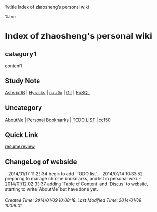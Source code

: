 %title Index of zhaosheng's personal wiki 

%toc

<h1 class="justcenter">Index of zhaosheng's personal wiki </h1>

== category1 ==

content1

== Study Note ==
[[review/Asterix|AsterixDB]] | [[review/Hyracks|Hyracks]] | [[review/c++0x|c++0x]] | [[review/git|Git]] | [[review/NoSQL|NoSQL]]

== Uncategory ==

[[AboutMe]] | [[Personal Bookmarks]] | [[todo/index|TODO LIST]] | [[sourcecode/cc150|cc150]]

== Quick Link ==

[[review/index|resume review]]

== ChangeLog of webside ==

- 2014/01/17 11:22:34 begin to add `TODO list`.
- 2014/01/14 10:33:52 preparing to manage chrome bookmarks, and list in personal wiki.
- 2014/01/12 02:33:37 adding `Table of Content` and `Disqus` to website, starting to write `AboutMe` but have done yet.

<h6 class="timestamp"> Created Time: 2014/01/09 10:08:18. Last Modified Time: 2014/01/09 10:09:01 </h6>
